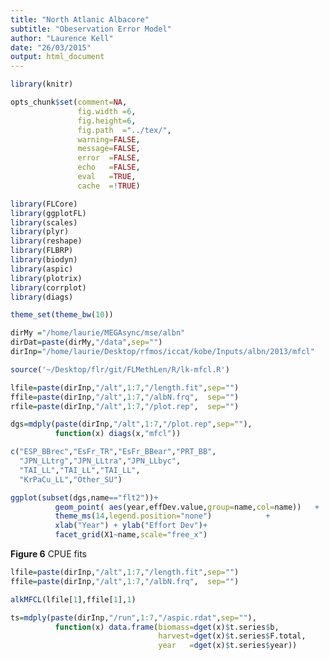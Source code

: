 ```yaml
---
title: "North Atlanic Albacore"
subtitle: "Obeservation Error Model"
author: "Laurence Kell"
date: "26/03/2015"
output: html_document
---
```


```r
library(knitr)

opts_chunk$set(comment=NA, 
               fig.width =6, 
               fig.height=6,
               fig.path  ="../tex/",
               warning=FALSE, 
               message=FALSE, 
               error  =FALSE, 
               echo   =FALSE, 
               eval   =TRUE,
               cache  =!TRUE)
```

```r
library(FLCore)
library(ggplotFL)
library(scales)
library(plyr)
library(reshape)
library(FLBRP)
library(biodyn)
library(aspic)
library(plotrix)
library(corrplot)
library(diags)

theme_set(theme_bw(10))

dirMy ="/home/laurie/MEGAsync/mse/albn"
dirDat=paste(dirMy,"/data",sep="")
dirInp="/home/laurie/Desktop/rfmos/iccat/kobe/Inputs/albn/2013/mfcl"

source('~/Desktop/flr/git/FLMethLen/R/lk-mfcl.R')

lfile=paste(dirInp,"/alt",1:7,"/length.fit",sep="")
ffile=paste(dirInp,"/alt",1:7,"/albN.frq",  sep="")
rfile=paste(dirInp,"/alt",1:7,"/plot.rep",  sep="")

```


```r
dgs=mdply(paste(dirInp,"/alt",1:7,"/plot.rep",sep=""),
          function(x) diags(x,"mfcl"))

c("ESP_BBrec","EsFr_TR","EsFr_BBear","PRT_BB",
  "JPN_LLtrg","JPN_LLtra","JPN_LLbyc",
  "TAI_LL","TAI_LL","TAI_LL",
  "KrPaCu_LL","Other_SU")
```



```r
ggplot(subset(dgs,name=="flt2"))+
          geom_point( aes(year,effDev.value,group=name,col=name))   +
          theme_ms(14,legend.position="none")            +
          xlab("Year") + ylab("Effort Dev")+
          facet_grid(X1~name,scale="free_x")
```

**Figure 6** CPUE fits

```r
lfile=paste(dirInp,"/alt",1:7,"/length.fit",sep="")
ffile=paste(dirInp,"/alt",1:7,"/albN.frq",  sep="")

alkMFCL(lfile[1],ffile[1],1)

ts=mdply(paste(dirInp,"/run",1:7,"/aspic.rdat",sep=""),
          function(x) data.frame(biomass=dget(x)$t.series$b,
                                 harvest=dget(x)$t.series$F.total,
                                 year   =dget(x)$t.series$year))
```
